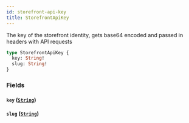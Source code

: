 ```yaml
---
id: storefront-api-key
title: StorefrontApiKey
---
```



The key of the storefront identity, gets base64 encoded and passed in headers with API requests


```graphql
type StorefrontApiKey {
  key: String!
  slug: String!
}
```


### Fields

#### `key` ([`String`](/developers/demandhq-apis/demand-api/graphql/reference/scalars/string))




#### `slug` ([`String`](/developers/demandhq-apis/demand-api/graphql/reference/scalars/string))







